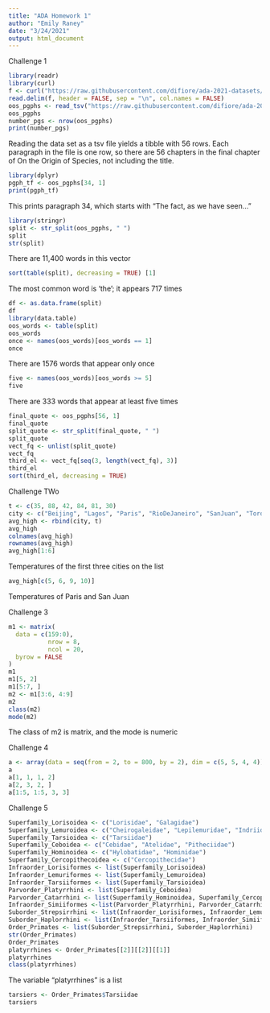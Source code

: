 ```yaml
---
title: "ADA Homework 1"
author: "Emily Raney"
date: "3/24/2021"
output: html_document
---
```

Challenge 1
```r
library(readr)
library(curl)
f <- curl("https://raw.githubusercontent.com/difiore/ada-2021-datasets/main/darwin.txt")
read.delim(f, header = FALSE, sep = "\n", col.names = FALSE)
oos_pgphs <- read_tsv("https://raw.githubusercontent.com/difiore/ada-2021-datasets/main/darwin.txt")
oos_pgphs
number_pgs <- nrow(oos_pgphs)
print(number_pgs)
```
Reading the data set as a tsv file yields a tibble with 56 rows. Each paragraph in the file is one row, so there are 56 chapters in the final chapter of On the Origin of Species, not including the title. 
```r
library(dplyr)
pgph_tf <- oos_pgphs[34, 1]
print(pgph_tf)
```
This prints paragraph 34, which starts with "The fact, as we have seen..."
```r
library(stringr)
split <- str_split(oos_pgphs, " ")
split
str(split)
```
There are 11,400 words in this vector
```r
sort(table(split), decreasing = TRUE) [1]
```
The most common word is 'the'; it appears 717 times
```r
df <- as.data.frame(split)
df
library(data.table)
oos_words <- table(split)
oos_words
once <- names(oos_words)[oos_words == 1]
once
```
There are 1576 words that appear only once
```r
five <- names(oos_words)[oos_words >= 5]
five
```
There are 333 words that appear at least five times
```r
final_quote <- oos_pgphs[56, 1]
final_quote
split_quote <- str_split(final_quote, " ")
split_quote
vect_fq <- unlist(split_quote)
vect_fq
third_el <- vect_fq[seq(3, length(vect_fq), 3)]
third_el
sort(third_el, decreasing = TRUE)
```
Challenge TWo
```r
t <- c(35, 88, 42, 84, 81, 30)
city <- c("Beijing", "Lagos", "Paris", "RioDeJaneiro", "SanJuan", "Toronto")
avg_high <- rbind(city, t)
avg_high
colnames(avg_high)
rownames(avg_high)
avg_high[1:6]
```
Temperatures of the first three cities on the list
```r
avg_high[c(5, 6, 9, 10)]
```
Temperatures of Paris and San Juan

Challenge 3
```r
m1 <- matrix(
  data = c(159:0), 
           nrow = 8, 
           ncol = 20,
  byrow = FALSE
)
m1
m1[5, 2]
m1[5:7, ]
m2 <- m1[3:6, 4:9]
m2
class(m2)
mode(m2)
```
The class of m2 is matrix, and the mode is numeric

Challenge 4
```r
a <- array(data = seq(from = 2, to = 800, by = 2), dim = c(5, 5, 4, 4))
a
a[1, 1, 1, 2]
a[2, 3, 2, ]
a[1:5, 1:5, 3, 3]
```
Challenge 5
```r
Superfamily_Lorisoidea <- c("Lorisidae", "Galagidae")
Superfamily_Lemuroidea <- c("Cheirogaleidae", "Lepilemuridae", "Indriidae", "Lemuridae", "Daubentoniidae")
Superfamily_Tarsioidea <- c("Tarsiidae")
Superfamily_Ceboidea <- c("Cebidae", "Atelidae", "Pitheciidae")
Superfamily_Hominoidea <- c("Hylobatidae", "Hominidae")
Superfamily_Cercopithecoidea <- c("Cercopithecidae")
Infraorder_Lorisiformes <- list(Superfamily_Lorisoidea)
Infraorder_Lemuriformes <- list(Superfamily_Lemuroidea)
Infraorder_Tarsiiformes <- list(Superfamily_Tarsioidea)
Parvorder_Platyrrhini <- list(Superfamily_Ceboidea)
Parvorder_Catarrhini <- list(Superfamily_Hominoidea, Superfamily_Cercopithecoidea)
Infraorder_Simiiformes <-list(Parvorder_Platyrrhini, Parvorder_Catarrhini)
Suborder_Strepsirrhini <- list(Infraorder_Lorisiformes, Infraorder_Lemuriformes)
Suborder_Haplorrhini <- list(Infraorder_Tarsiiformes, Infraorder_Simiiformes)
Order_Primates <- list(Suborder_Strepsirrhini, Suborder_Haplorrhini)
str(Order_Primates)
Order_Primates
platyrrhines <- Order_Primates[[2]][[2]][[1]]
platyrrhines
class(platyrrhines)
```
The variable "platyrrhines" is a list
```r
tarsiers <- Order_Primates$Tarsiidae
tarsiers
```